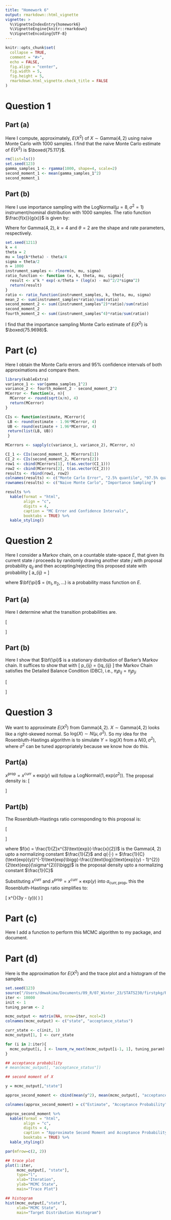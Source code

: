 ```yaml
---
title: "Homework 6"
output: rmarkdown::html_vignette
vignette: >
  %\VignetteIndexEntry{homework6}
  %\VignetteEngine{knitr::rmarkdown}
  %\VignetteEncoding{UTF-8}
---
```


```r
knitr::opts_chunk$set(
  collapse = TRUE,
  comment = "#>",
  echo = FALSE,
  fig.align = "center",
  fig.width = 5,
  fig.height = 5,
  rmarkdown.html_vignette.check_title = FALSE
)
```


# Question 1

## Part (a) 

Here I compute, approximately, $E(X^2)$ of $X \sim \text{Gamma}(4, 2)$ using naive Monte Carlo with 1000 samples. I find that the naive Monte Carlo estimate of $E(X^2)$ is $\boxed{75.117}$.

```r
rm(list=ls())
set.seed(123)
gamma_samples_1 <- rgamma(1000, shape=4, scale=2)
second_moment_1 <- mean(gamma_samples_1^2)
second_moment_1
```


## Part (b)

Here I use importance sampling with the $\text{LogNormal}(\mu = 8, \sigma^2 =1)$ instrument/nominal distribution with 1000 samples. The ratio function $\frac{f(x)}{g(x)}$ is given by:

\begin{aligned}
\frac{f(x)}{g(x)} &= \frac{x^{k - 1}\text{exp}(-x/\theta)}{x^{-1}\text{exp}(-(\text{log}(x)  - \mu)^2/2\sigma^2)} \nonumber \\
&= x^{k} \text{exp}(-x/\theta + (\text{log}(x)  - \mu)^2/2\sigma^2) \nonumber 
\end{aligned}

Where for $\text{Gamma}(4, 2)$, $k = 4$ and $\theta = 2$ are the shape and rate parameters, respectively.

```r
set.seed(1211)
k = 4
theta = 2
mu = log(k*theta) - theta/4
sigma = theta/2
n = 1000
instrument_samples <- rlnorm(n, mu, sigma)
ratio_function <- function (x, k, theta, mu, sigma){
  result <- x^k * exp(-x/theta + (log(x) - mu)^2/2*sigma^2)
  return(result)
}
ratio <- ratio_function(instrument_samples, k, theta, mu, sigma)
mean_2 <- sum(instrument_samples*ratio)/sum(ratio)
second_moment_2 <- sum((instrument_samples^2)*ratio)/sum(ratio)
second_moment_2
fourth_moment_2 <- sum((instrument_samples^4)*ratio/sum(ratio))
```

I find that the importance sampling Monte Carlo estimate of $E(X^2)$ is $\boxed{75.9698}$.

# Part (c)

Here I obtain the Monte Carlo errors and $95\%$ confidence intervals of both approximations and compare them.

```r
library(kableExtra)
variance_1 <- var(gamma_samples_1^2)
variance_2 <- fourth_moment_2 - second_moment_2^2
MCerror <- function(x, n){
  MCerror <- round(sqrt(x/n), 4)
  return(MCerror)
}

CIs <- function(estimate, MCerror){
 LB <- round(estimate - 1.96*MCerror, 4)
 UB <- round(estimate + 1.96*MCerror, 4)
 return(list(LB, UB))
 }

MCerrors <- sapply(c(variance_1, variance_2), MCerror, n)

CI_1 <- CIs(second_moment_1, MCerrors[1])
CI_2 <- CIs(second_moment_2, MCerrors[2])
row1 <- cbind(MCerrors[1], t(as.vector(CI_1)))
row2 <- cbind(MCerrors[2], t(as.vector(CI_2)))
results <- rbind(row1, row2)
colnames(results) <- c("Monte Carlo Error", "2.5% quantile", "97.5% quantile")
rownames(results) <- c("Naive Monte Carlo", "Importance Sampling")
```

```r
results %>%
  kable(format = "html",
        align = "c",
        digits = 4,
        caption = "MC Error and Confidence Intervals",
        booktabs = TRUE) %>%
  kable_styling()
```

# Question 2

Here I consider a Markov chain, on a countable state-space $E$, that given its current state $i$ proceeds by randomly drawing another state $j$ with proposal probability $q_{ij}$ and then accepting/rejecting this proposed state with probability
\[
a_{ij} = \frac{\pi_{j}q_{ji}}{\pi_{j}q_{ji} + \pi_{i}q_{ij}}
\]

where $\bf{\pi}$ = $(\pi_{1}, \pi_{2}, \dots)$ is a probability mass function on $E$.

## Part (a)

Here I determine what the transition probabilities are.

\[
\begin{aligned}
p_{ij} &= Pr(X_{n+1} = j\,|\,X_{n}=i) \nonumber \\
&=Pr(X_{1}=j\,|\,X_{0} = i) \nonumber \\
&=a_{ij}q_{ij} \nonumber \\
&=\bigg(\frac{\pi_{j}q_{ji}}{\pi_{j}q_{ji} + \pi_{i}q_{ij}}\bigg)q_{ij}
\end{aligned}
\]

## Part (b)

Here I show that $\bf{\pi}$ is a stationary distribution of Barker's Markov chain. It suffices to show that with
\[
p_{ij} = \bigg(\frac{\pi_{j}q_{ji}}{\pi_{j}q_{ji} + \pi_{i}q_{ij}}\bigg)q_{ij}
\]
the Markov Chain satisfies the Detailed Balance Condition (DBC), i.e., 
$\pi_{i}p_{ij}= \pi_{j}p_{ji}$

\[
\begin{aligned}
\pi_{i}p_{ij} &=\pi_{i} \bigg(\frac{\pi_{j}q_{ji}}{\pi_{j}q_{ji} + \pi_{i}q_{ij}}\bigg)q_{ij} \nonumber \\
      &=\pi_{j} \bigg(\frac{\pi_{i}q_{ij}}{\pi_{j}q_{ji} + \pi_{i}q_{ij}}\bigg)q_{ji} \nonumber \\
      &= \pi_{j}p_{ji}
\end{aligned}
\]


# Question 3

We want to approximate $E(X^2)$ from $\text{Gamma}(4, 2)$. $X \sim \text{Gamma}(4,2)$ looks like a right-skewed normal. So $\text{log}(X) \sim N(\mu, \sigma^2)$. So my idea for the Rosenbluth-Hastings algorithm is to simulate $Y = \text{log}(X)$ from a $N(0, \sigma^2)$, where $\sigma^2$ can be tuned appropriately because we know how do this.

## Part(a)

$x^{\text{prop}} = x^{\text{curr}}\times \text{exp}(y)$ will follow a $\text{LogNormal}(1, \text{exp}(\sigma^2))$. The proposal density is:
\[
\begin{aligned}
q(x^{\text{prop}} | x^{\text{curr}}) &= \frac{1}{C}(x^{\text{curr}}\times \text{exp}(y))^{-1}\text{exp}\bigg(\frac{-(\text{log}((x^{\text{curr}}\times \text{exp}(y))-1)^2}{2\text{exp}(\sigma^2)}\bigg) \nonumber \\
&= \frac{1}{C}(x^{\text{curr}}\times \text{exp}(y))^{-1}\text{exp}\bigg(\frac{-(\text{log}(x^{\text{curr}}) +  y-1)^2}{2\text{exp}(\sigma^2)}\bigg) \nonumber
\end{aligned}
\]


## Part(b)

The Rosenbluth-Hastings ratio corresponding to this proposal is:

\[
\begin{aligned}
\frac{f(x^\text{prop})}{f(x^\text{curr})}\frac{q(x^{\text{curr}} | x^{\text{prop}})}{q(x^{\text{prop}} | x^{\text{curr}})}
\end{aligned}
\]

where $f(x) = \frac{1}{Z}x^{3}\text{exp}(-\frac{x}{2})$ is the Gamma(4, 2) upto a normalizing constant $\frac{1}{Z}$ and $q(\cdot | \cdot)$ = $\frac{1}{C}(\text{exp}(y))^{-1}\text{exp}\bigg(-\frac{(\text{log}(\text{exp}(y) - 1)^{2}}{2\text{exp}(\sigma^{2})}\bigg)$ is the proposal density upto a normalizing constant $\frac{1}{C}$

Substituting $x^{\text{curr}}$ and $x^{\text{prop}} = x^{\text{curr}}\times \text{exp}(y)$ into $a_{\text{curr}, \text{prop}}$, this the Rosenbluth-Hastings ratio simplifies to:

\[
x^{\text{curr}}\text{exp}(3y - \text{exp}(y))\text{exp}\bigg(\frac{-(y-1)^2 + (\text{log}(x^{\text{curr}})+y - 1)^2)}{2\text{exp}(\sigma^2)} \bigg)
\]

# Part (c)

Here I add a function to perform this MCMC algorithm to my package, and document.


# Part (d)

Here is the approximation for $E(X^2)$ and the trace plot and a histogram of the samples.

```r
set.seed(123)
source("/Users/dmwakima/Documents/09_R/07_Winter_23/STATS230/firstpkg/R/GammaMCMC.R")
iter <- 10000
init <- 1
tuning_param <- 2

mcmc_output <- matrix(NA, nrow=iter, ncol=2)
colnames(mcmc_output) <- c("state", "acceptance_status")

curr_state <- c(init, 1)
mcmc_output[1, ] <- curr_state

for (i in 2:iter){
  mcmc_output[i, ] <- lnorm_rw_next(mcmc_output[i-1, 1], tuning_param)
}

## acceptance probability
# mean(mcmc_output[, "acceptance_status"])

## second moment of X

y = mcmc_output[,"state"]

approx_second_moment <- cbind(mean(y^2), mean(mcmc_output[, "acceptance_status"]))

colnames(approx_second_moment) = c("Estimate", "Acceptance Probability")

approx_second_moment %>% 
  kable(format = "html",
        align = "c",
        digits = 4,
        caption = "Approximate Second Moment and Acceptance Probability",
        booktabs = TRUE) %>%
  kable_styling()
```


```r
par(mfrow=c(2, 2))

## trace plot
plot(1:iter,
     mcmc_output[, "state"],
     type="l", 
     xlab="Iteration", 
     ylab="MCMC State", 
     main="Trace Plot")

## histogram
hist(mcmc_output[,"state"], 
     xlab="MCMC State", 
     main="Target Distribution Histogram")
```






















































































































